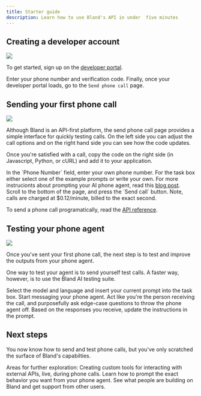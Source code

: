 ```yaml
---
title: Starter guide
description: Learn how to use Bland's API in under  five minutes
---
```


## Creating a developer account
<img src="/developerportal.png"></img>

To get started, sign up on the <a href="https://app.bland.ai">developer portal</a>. 

Enter your phone number and verification code. Finally, once your developer portal loads, go to the `Send phone call` page.

## Sending your first phone call
<img src="/send-phone-call.png"></img>

Although Bland is an API-first platform, the send phone call page provides a simple interface for quickly testing calls. On the left side you can adjust the call options and on the right hand side you can see how the code updates.

Once you're satisfied with a call, copy the code on the right side (in Javascript, Python, or cURL) and add it to your application.

<Steps>
  <Step title="Enter your phone number">
    In the `Phone Number` field, enter your own phone number.
  </Step>
  <Step title="Write your prompt">
    For the task box either select one of the example prompts or write your own. For more instrucionts about prompting your AI phone agent, read this <a href="https://www.bland.ai/blog/prompting-guide-ai-phone-calls">blog post</a>.
  </Step>
  <Step title="Send the call">
    Scroll to the bottom of the page, and press the `Send call` button. Note, calls are charged at $0.12/minute, billed to the exact second. 
  </Step>
</Steps>

To send a phone call programatically, read the <a href="/api-v1/post/calls">API reference</a>.

## Testing your phone agent
<img src="testing.png"></img>

Once you've sent your first phone call, the next step is to test and improve the outputs from your phone agent.

One way to test your agent is to send yourself test calls. A faster way, however, is to use the Bland AI testing suite.

<Steps>
  <Step title="Set up the test suite">
    Select the model and language and insert your current prompt into the task box.
  </Step>
  <Step title="Write a message">
    Start messaging your phone agent. Act like you're the person receiving the call, and purposefully ask edge-case questions to throw the phone agent off.
  </Step>
  <Step title="Update the prompt">
    Based on the responses you receive, update the instructions in the prompt.
  </Step>
</Steps>

## Next steps
You now know how to send and test phone calls, but you've only scratched the surface of Bland's capabilties.

Areas for further exploration:
<CardGroup cols={2}>
  <Card title="Custom tools" icon="hammer" href="/tutorials/custom-tools">
    Creating custom tools for interacting with external APIs, live, during phone calls.
  </Card>
  <Card title="Prompting guide" icon="file" href="https://www.bland.ai/blog/prompting-guide-ai-phone-calls">
    Learn how to prompt the exact behavior you want from your phone agent.
  </Card>
  <Card title="Join the community" icon="discord" href="https://discord.com/invite/8xGGg2KfH7">
    See what people are building on Bland and get support from other users.
  </Card>
</CardGroup>

